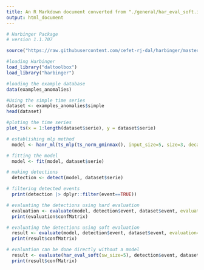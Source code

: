 ```yaml
---
title: An R Markdown document converted from "./general/har_eval_soft.ipynb"
output: html_document
---
```


```r
# Harbinger Package
# version 1.1.707

source("https://raw.githubusercontent.com/cefet-rj-dal/harbinger/master/jupyter.R")

#loading Harbinger
load_library("daltoolbox") 
load_library("harbinger") 
```

```r
#loading the example database
data(examples_anomalies)
```

```r
#Using the simple time series 
dataset <- examples_anomalies$simple
head(dataset)
```

```r
#ploting the time series
plot_ts(x = 1:length(dataset$serie), y = dataset$serie)
```

```r
# establishing mlp method 
  model <- hanr_ml(ts_mlp(ts_norm_gminmax(), input_size=5, size=3, decay=0))
```

```r
# fitting the model
  model <- fit(model, dataset$serie)
```

```r
# making detections 
  detection <- detect(model, dataset$serie)
```

```r
# filtering detected events
  print(detection |> dplyr::filter(event==TRUE))
```

```r
# evaluating the detections using hard evaluation
  evaluation <- evaluate(model, detection$event, dataset$event, evaluation=har_eval())
  print(evaluation$confMatrix)
```

```r
# evaluating the detections using soft evaluation
  result <- evaluate(model, detection$event, dataset$event, evaluation=har_eval_soft(sw_size=5))
  print(result$confMatrix)
```

```r
# evaluation can be done directly without a model 
  result <- evaluate(har_eval_soft(sw_size=5), detection$event, dataset$event)
  print(result$confMatrix)
```

